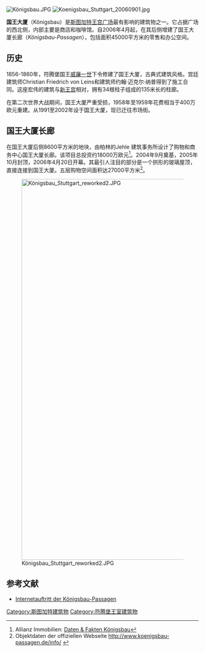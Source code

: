 [[File:Königsbau.JPG|thumb]]
[[File:Koenigsbau_Stuttgart_20060901.jpg|thumb]]

'''国王大厦'''（Königsbau）是[[斯图加特|斯图加特]][[王宫广场_(斯图加特)|王宫广场]]最有影响的建筑物之一。它占据广场的西北侧，内部主要是商店和咖啡馆。自2006年4月起，在其后侧增建了国王大厦长廊（''Königsbau-Passagen''），包括面积45000平方米的零售和办公空间。 

== 历史 ==
1856-1860年，符腾堡国王[[威廉一世_(符腾堡)|威廉一世]]下令修建了国王大厦，古典式建筑风格。宫廷建筑师Christian Friedrich von Leins和建筑师约翰·迈克尔·纳普得到了施工合同。这座宏伟的建筑与[[新王宫_(斯图加特)|新王宫]]相对，拥有34根柱子组成的135米长的柱廊。

在第二次世界大战期间，国王大厦严重受损，1958年至1959年花费相当于400万欧元重建。从1991至2002年{{link-de|斯图加特证券交易所|Börse Stuttgart}}设于国王大厦，现已迁往市场街。

== 国王大厦长廊 ==
在国王大厦后侧8600平方米的地块，由柏林的Jehle 建筑事务所设计了购物和商务中心国王大厦长廊。该项目总投资约18000万欧元<ref>Allianz Immobilien: [http://www.allianz-immobilien.de/upload/allianzimmo/pdf/koenigsbaupassagen_daten20060419.pdf Daten & Fakten Königsbau]{{Dead link|date=2019年10月 |bot=InternetArchiveBot |fix-attempted=yes }}</ref>。2004年9月奠基，2005年10月封顶，2006年4月20日开幕。其最引人注目的部分是一个拱形的玻璃屋顶，直接连接到国王大厦。五层购物空间面积达27000平方米<ref>Objektdaten der offiziellen Webseite http://www.koenigsbau-passagen.de/info/ {{Wayback|url=http://www.koenigsbau-passagen.de/info/ |date=20091129234318 }}</ref>。

[[File:Königsbau_Stuttgart_reworked2.JPG|1000px]]

== 参考文献 ==
<references />
{{Commonscat|Königsbau Stuttgart}}
* [http://www.koenigsbaupassagen.de/ Internetauftritt der Königsbau-Passagen]{{Wayback|url=http://www.koenigsbaupassagen.de/ |date=20110406025129 }}

{{Coordinate |NS=48/46.75//N |EW=9/10.7//E |type=landmark |dim=200 |region=DE-BW}}
[[Category:斯图加特建筑物|Category:斯图加特建筑物]]
[[Category:符腾堡王室建筑物|Category:符腾堡王室建筑物]]